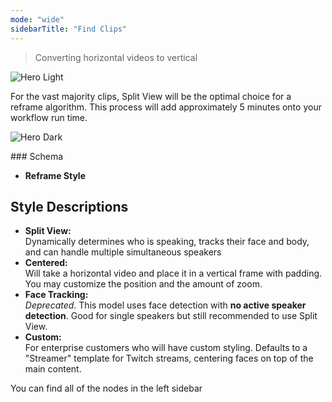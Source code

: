 ```yaml
---
mode: "wide"
sidebarTitle: "Find Clips"
---
```


> Converting horizontal videos to vertical

<img
  className="block dark:hidden"
  src="/node-reframe.png"
  alt="Hero Light"
  title={true}
/>

<Warning>
  For the vast majority clips, Split View will be the optimal choice for a reframe algorithm. This process will add approximately 5 minutes onto your workflow run time.
</Warning>

<img
  className="hidden dark:block"
  src="/images/hero-dark.png"
  alt="Hero Dark"
/>

<Info>
  ### Schema

  - **Reframe Style**
</Info>

## Style Descriptions

- **Split View:**\
  Dynamically determines who is speaking, tracks their face and body, and can handle multiple simultaneous speakers
- **Centered:**\
  Will take a horizontal video and place it in a vertical frame with padding. You may customize the position and the amount of zoom.
- **Face Tracking:**\
  _Deprecated_. This model uses face detection with **no active speaker detection**. Good for single speakers but still recommended to use Split View.
- **Custom:**\
  For enterprise customers who will have custom styling. Defaults to a "Streamer" template for Twitch streams, centering faces on top of the main content.

You can find all of the nodes in the left sidebar